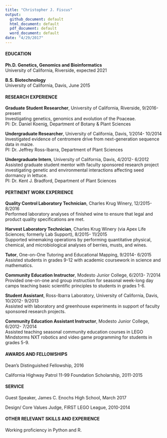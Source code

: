 ```yaml
---
title: "Christopher J. Fiscus"
output:
  github_document: default
  html_document: default
  pdf_document: default
  word_document: default
date: "4/29/2017"
---
```


\begin{center}
cfisc004@ucr.edu • linkedin.com/in/cjfiscus • github.com/cjfiscus
\end{center}

#### EDUCATION  

**Ph.D. Genetics, Genomics and Bioinformatics**  
University of California, Riverside, expected 2021

**B.S. Biotechnology**   
University of California, Davis, June 2015  

#### RESEARCH EXPERIENCE  

**Graduate Student Researcher**, University of California, Riverside, 9/2016-present  
Investigating genetics, genomics and evolution of the Poaceae.     
PI: Dr. Daniel Koenig, Department of Botany & Plant Sciences 

**Undergraduate Researcher**, University of California, Davis, 1/2014- 10/2014  
Investigated evidence of centromere drive from next-generation sequence data in maize.   
PI: Dr. Jeffrey Ross-Ibarra, Department of Plant Sciences  

**Undergraduate Intern**, University of California, Davis, 4/2012- 6/2012  
Assisted graduate student mentor with faculty sponsored research project investigating genetic and environmental interactions affecting seed dormancy in lettuce.  
PI: Dr. Kent J. Bradford, Department of Plant Sciences    

#### PERTINENT WORK EXPERIENCE  

**Quality Control Laboratory Technician**, Charles Krug Winery, 12/2015- 8/2016    
Performed laboratory analyses of finished wine to ensure that legal and product quality specifications are met.

**Harvest Laboratory Technician**, Charles Krug Winery (via Apex Life Sciences; formerly Lab Support), 8/2015- 11/2015  
Supported winemaking operations by performing quantitative physical, chemical, and microbiological analyses of berries, musts, and wines.

**Tutor**, One-on-One Tutoring and Educational Mapping, 9/2014- 6/2015   
Assisted students in grades 9-12 with academic coursework in science and mathematics.  

**Community Education Instructor**, Modesto Junior College, 6/2013- 7/2014  
Provided one-on-one and group instruction for seasonal week-long day camps teaching basic scientific principles to students in grades 1-6.  

**Student Assistant**, Ross-Ibarra Laboratory, University of California, Davis, 10/2012- 9/2013  
Assisted with laboratory and greenhouse experiments in support of faculty sponsored research projects.  

**Community Education Assistant Instructor**, Modesto Junior College, 6/2012- 7/2014  
Assisted teaching seasonal community education courses in LEGO Mindstorms NXT robotics and video game programming for students in grades 5-9.  

#### AWARDS AND FELLOWSHIPS

Dean's Distinguished Fellowship, 2016  

California Highway Patrol 11-99 Foundation Scholarship, 2011-2015  

#### SERVICE  

Guest Speaker, James C. Enochs High School, March 2017

Design/ Core Values Judge, FIRST LEGO League, 2010-2014

#### OTHER RELEVANT SKILLS AND EXPERIENCE  

Working proficiency in Python and R. 



